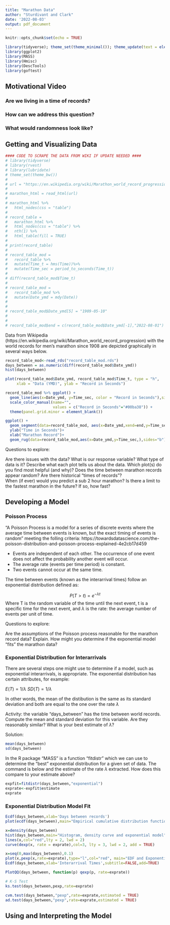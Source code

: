 ```yaml
---
title: "Marathon Data"
author: "Sturdivant and Clark"
date: '2022-08-03'
output: pdf_document
---
```


```r
knitr::opts_chunk$set(echo = TRUE)
```
```r
library(tidyverse); theme_set(theme_minimal()); theme_update(text = element_text(family = "serif"))
library(ggplot2)
library(MASS)
library(Hmisc)
library(DescTools)
library(goftest)

```
## Motivational Video

### Are we living in a time of records?
### How can we address this question?
### What would randomness look like?

## Getting and Visualizing Data

```r
#### CODE TO SCRAPE THE DATA FROM WIKI IF UPDATE NEEDED ####
# library(tidyverse)
# library(rvest)
# library(lubridate)
# theme_set(theme_bw())
# 
# url = "https://en.wikipedia.org/wiki/Marathon_world_record_progression"
# 
# marathon_html = read_html(url)
# 
# marathon_html %>%
#   html_nodes(css = "table")
# 
# record_table = 
#   marathon_html %>% 
#   html_nodes(css = "table") %>%
#   nth(1) %>%
#   html_table(fill = TRUE)
# 
# print(record_table)
# 
# record_table_mod = 
#   record_table %>%
#   mutate(Time_t = hms(Time))%>%
#   mutate(Time_sec = period_to_seconds(Time_t))
# 
# diff(record_table_mod$Time_t)
#
# record_table_mod = 
#   record_table_mod %>%
#   mutate(Date_ymd = mdy(Date))
# 
# 
# record_table_mod$Date_ymd[5] = "1909-05-10"
# 
#
# record_table_mod$end = c(record_table_mod$Date_ymd[-1],"2022-08-01")

```

Data from Wikipedia (https://en.wikipedia.org/wiki/Marathon_world_record_progression) with the world records for men's marathon since 1908 are depicted graphically in several ways below.

```r

record_table_mod<-read_rds("record_table_mod.rds")
days_between = as.numeric(diff(record_table_mod$Date_ymd))
hist(days_between)

plot(record_table_mod$Date_ymd, record_table_mod$Time_t, type = "h",
     xlab = "Data (YMD)", ylab = "Record in Seconds")

record_table_mod %>% ggplot() +
  geom_line(aes(x=Date_ymd, y=Time_sec, color = "Record in Seconds"),size=2) + 
  scale_color_manual(name="", 
                     values = c("Record in Seconds"="#00ba38")) + 
  theme(panel.grid.minor = element_blank()) 

ggplot() + 
  geom_segment(data=record_table_mod, aes(x=Date_ymd,xend=end,y=Time_sec,yend=Time_sec),size=2) + 
  ylab("Time in Seconds")+
  xlab("Marathon Record")+
  geom_rug(data=record_table_mod,aes(x=Date_ymd,y=Time_sec,),sides="b")

```

Questions to explore:

Are there issues with the data?
What is our response variable? What type of data is it?
Describe what each plot tells us about the data. Which plot(s) do you find most helpful (and why)?
Does the time between marathon records appear random?  Are there historical "times of records"?  
When (if ever) would you predict a sub 2 hour marathon?
Is there a limit to the fastest marathon in the future?  If so, how fast?


## Developing a Model

### Poisson Process 

"A Poisson Process is a model for a series of discrete events where the average time between events is known, but the exact timing of events is random" meeting the folling criteria: 
https://towardsdatascience.com/the-poisson-distribution-and-poisson-process-explained-4e2cb17d459

-  Events are independent of each other. The occurrence of one event does not affect the probability another event will occur.
-  The average rate (events per time period) is constant.
-  Two events cannot occur at the same time.

The time between events (known as the interarrival times) follow an exponential distribution defined as:

$$P(T>t) = e^{-\lambda t}$$
Where T is the random variable of the time until the next event, t is a specific time for the next event, and $\lambda$ is the rate:  the average number of events per unit of time.  

Questions to explore:

Are the assumptions of the Poisson process reasonable for the marathon record data? Explain.
How might you determine if the exponential model "fits" the marathon data?

### Exponential Distribution for Interarrivals

There are several steps one might use to determine if a model, such as exponential interarrivals, is appropriate.  The exponential distribution has certain attributes, for example:

$E(T) = 1/\lambda$
$SD(T) = 1/\lambda$

In other words, the mean of the distibution is the same as its standard deviation and both are equal to the one over the rate $\lambda$

Activity:  the variable "days_between" has the time between world records.  Compute the mean and standard deviation for this variable.  Are they reasonably similar?  What is your best estimate of $\lambda$?

Solution:

```r
mean(days_between)
sd(days_between)
```
In the R package "MASS" is a function "fitdistr" which we can use to determine the "best" exponential distribution for a given set of data.  The command is below and the estimate of the rate $\lambda$ extracted.  How does this compare to your estimate above?

```r
expfit=fitdistr(days_between,"exponential")
exprate<-expfit$estimate
exprate
```

### Exponential Distribution Model Fit

```r

Ecdf(days_between,xlab='Days between records')
plot(ecdf(days_between),main="Empirical cumulative distribution function")

x=density(days_between)
hist(days_between,main="Histogram, density curve and exponential model",xlab="Interarrival Time",freq=FALSE,ylim=c(0,0.001))
lines(x,col="red",lty = 2, lwd = 2)
curve(dexp(x, rate = exprate),col=3, lty = 3, lwd = 2, add = TRUE)

x=seq(0,max(days_between),0.1)
plot(x,pexp(x,rate=exprate),type="l",col="red", main="EDF and Exponential CDF",xlab="Interarrival Time",ylab="Proportion <= x")
Ecdf(days_between,xlab='Interarrival Times',subtitle=FALSE,add=TRUE)

PlotQQ(days_between, function(p) qexp(p, rate=exprate))

# K-S Test
ks.test(days_between,pexp,rate=exprate)

cvm.test(days_between,"pexp",rate=exprate,estimated = TRUE)
ad.test(days_between,"pexp",rate=exprate,estimated = TRUE)

```




## Using and Interpreting the Model

